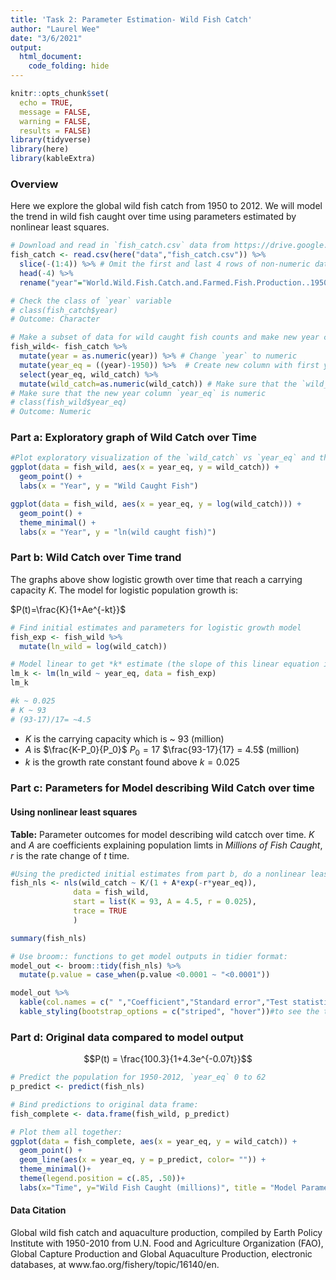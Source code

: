 ```yaml
---
title: 'Task 2: Parameter Estimation- Wild Fish Catch'
author: "Laurel Wee"
date: "3/6/2021"
output: 
  html_document:
    code_folding: hide
---
```


```r
knitr::opts_chunk$set(
  echo = TRUE, 
  message = FALSE, 
  warning = FALSE,
  results = FALSE)
library(tidyverse)
library(here)
library(kableExtra)
```

### Overview
Here we explore the global wild fish catch from 1950 to 2012. We will model the trend in wild fish caught over time using parameters estimated by nonlinear least squares.

```r
# Download and read in `fish_catch.csv` data from https://drive.google.com/file/d/1sKjDqxbpWD7vd7Kt4tBNpl6pHEf_LnIe/view?usp=sharing
fish_catch <- read.csv(here("data","fish_catch.csv")) %>% 
  slice(-(1:4)) %>% # Omit the first and last 4 rows of non-numeric data
  head(-4) %>% 
  rename("year"="World.Wild.Fish.Catch.and.Farmed.Fish.Production..1950.2012","wild_catch"="X","farmed_fish"="X.1","total_fish"="X.2") # Rename columns

# Check the class of `year` variable
# class(fish_catch$year)
# Outcome: Character

# Make a subset of data for wild caught fish counts and make new year column, data frame will be used to make an equation so values must be numeric
fish_wild<- fish_catch %>% 
  mutate(year = as.numeric(year)) %>% # Change `year` to numeric
  mutate(year_eq = ((year)-1950)) %>%  # Create new column with first year 1950 =0 
  select(year_eq, wild_catch) %>% 
  mutate(wild_catch=as.numeric(wild_catch)) # Make sure that the `wild_catch` values are numeric
# Make sure that the new year column `year_eq` is numeric
# class(fish_wild$year_eq) 
# Outcome: Numeric
```

### Part a: Exploratory graph of Wild Catch over Time
```r

#Plot exploratory visualization of the `wild_catch` vs `year_eq` and the `log(wild_catch)` vs `year-eq`
ggplot(data = fish_wild, aes(x = year_eq, y = wild_catch)) +
  geom_point() +
  labs(x = "Year", y = "Wild Caught Fish")

ggplot(data = fish_wild, aes(x = year_eq, y = log(wild_catch))) +
  geom_point() +
  theme_minimal() +
  labs(x = "Year", y = "ln(wild caught fish)")
```

### Part b: Wild Catch over Time trand

The graphs above show logistic growth over time that reach a carrying capacity $K$. The model for logistic population growth is:

$P(t)=\frac{K}{1+Ae^{-kt}}$


```r
# Find initial estimates and parameters for logistic growth model
fish_exp <- fish_wild %>% 
  mutate(ln_wild = log(wild_catch))

# Model linear to get *k* estimate (the slope of this linear equation is an estimate of the growth rate constant):
lm_k <- lm(ln_wild ~ year_eq, data = fish_exp)
lm_k

#k ~ 0.025
# K ~ 93
# (93-17)/17= ~4.5
```
- $K$ is the carrying capacity which is ~ $93$ (million)
- $A$ is $\frac{K-P_0}{P_0}$  ${P_0} = 17$  $\frac{93-17}{17} = 4.5$ (million)
- $k$ is the growth rate constant found above $k= 0.025$


### Part c: Parameters for Model describing Wild Catch over time
#### Using nonlinear least squares

**Table:** Parameter outcomes for model describing wild catcch over time. $K$ and $A$ are coefficients explaining population limts in *Millions of Fish Caught*, $r$ is the rate change of $t$ time. 

```r
#Using the predicted initial estimates from part b, do a nonlinear least squares
fish_nls <- nls(wild_catch ~ K/(1 + A*exp(-r*year_eq)),
              data = fish_wild,
              start = list(K = 93, A = 4.5, r = 0.025),
              trace = TRUE
              )

summary(fish_nls)

# Use broom:: functions to get model outputs in tidier format: 
model_out <- broom::tidy(fish_nls) %>% 
  mutate(p.value = case_when(p.value <0.0001 ~ "<0.0001"))

model_out %>% 
  kable(col.names = c(" ","Coefficient","Standard error","Test statistic","p-value"), digits = 3) %>% 
  kable_styling(bootstrap_options = c("striped", "hover"))#to see the tidy model output.

```

### Part d: Original data compared to model output

$$P(t) = \frac{100.3}{1+4.3e^{-0.07t}}$$

```r
# Predict the population for 1950-2012, `year_eq` 0 to 62
p_predict <- predict(fish_nls)

# Bind predictions to original data frame:
fish_complete <- data.frame(fish_wild, p_predict)

# Plot them all together:
ggplot(data = fish_complete, aes(x = year_eq, y = wild_catch)) +
  geom_point() +
  geom_line(aes(x = year_eq, y = p_predict, color= "")) +
  theme_minimal()+
  theme(legend.position = c(.85, .50))+
  labs(x="Time", y="Wild Fish Caught (millions)", title = "Model Parameter Estimation and Wild Fish Catch Data (WEE)", colour="Model")
```

#### Data Citation

Global wild fish catch and aquaculture production, compiled by Earth Policy Institute with 1950-2010 from U.N. Food and Agriculture Organization (FAO), Global Capture Production and Global Aquaculture Production, electronic databases, at www.fao.org/fishery/topic/16140/en.
